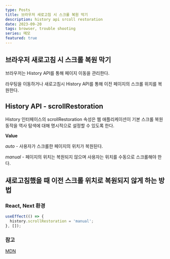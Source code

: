 ```yaml
---
type: Posts
title: 브라우저 새로고침 시 스크롤 복원 막기
description: history api srcoll restoration
date: 2023-09-20
tags: browser, trouble shooting
series: 메모
featured: true
---
```


## 브라우저 새로고침 시 스크롤 복원 막기

브라우저는 History API를 통해 페이지 이동을 관리한다.

라우팅을 이동하거나 새로고침시 History API를 통해 이전 페이지의 스크롤 위치를 복원한다.

## History API - scrollRestoration

History 인터페이스의 scrollRestoration 속성은 웹 애플리케이션이 기본 스크롤 복원 동작을 역사 탐색에 대해 명시적으로 설정할 수 있도록 한다.

**Value**

_auto_ - 사용자가 스크롤한 페이지의 위치가 복원된다.

_manual_ - 페이지의 위치는 복원되지 않으며 사용자는 위치를 수동으로 스크롤해야 한다.

## 새로고침했을 때 이전 스크롤 위치로 복원되지 않게 하는 방법

### React, Next 환경

```jsx
useEffect(() => {
  history.scrollRestoration = 'manual';
}, []);
```

### 참고

[MDN](https://developer.mozilla.org/en-US/docs/Web/API/History/scrollRestoration)
